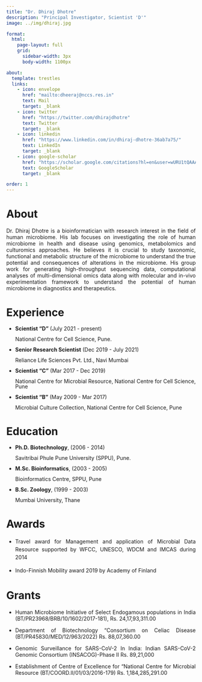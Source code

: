 ```yaml
---
title: "Dr. Dhiraj Dhotre"
description: "Principal Investigator, Scientist 'D'"
image: ../img/dhiraj.jpg

format: 
  html:
    page-layout: full
    grid:
      sidebar-width: 3px
      body-width: 1100px

about: 
  template: trestles
  links: 
    - icon: envelope
      href: "mailto:dheeraj@nccs.res.in"
      text: Mail
      target: _blank
    - icon: twitter
      href: "https://twitter.com/dhirajdhotre"
      text: Twitter
      target: _blank
    - icon: linkedin
      href: "https://www.linkedin.com/in/dhiraj-dhotre-36ab7a75/"
      text: LinkedIn
      target: _blank
    - icon: google-scholar
      href: "https://scholar.google.com/citations?hl=en&user=wURU1tQAAAAJ"
      text: GoogleScholar
      target: _blank

order: 1
---
```


# About

::: {style="text-align: justify"}
Dr. Dhiraj Dhotre is a bioinformatician with research interest in the field of human microbiome. His lab focuses on investigating the role of human microbiome in health and disease using genomics, metabolomics and culturomics approaches. He believes it is crucial to study taxonomic, functional and metabolic structure of the microbiome to understand the true potential and consequences of alterations in the microbiome. His group work for generating high-throughput sequencing data, computational analyses of multi-dimensional omics data along with molecular and in-vivo experimentation framework to understand the potential of human microbiome in diagnostics and therapeutics.
:::

# Experience

::: {style="text-align: justify; line-height: 1"}
-   **Scientist "D"** (July 2021 - present)

    National Centre for Cell Science, Pune.

-   **Senior Research Scientist** (Dec 2019 - July 2021)

    Reliance Life Sciences Pvt. Ltd., Navi Mumbai

-   **Scientist "C"** (Mar 2017 - Dec 2019)

    National Centre for Microbial Resource, National Centre for Cell Science, Pune

-   **Scientist "B"** (May 2009 - Mar 2017)

    Microbial Culture Collection, National Centre for Cell Science, Pune
:::

# Education

::: {style="text-align: justify; line-height: 1"}
-   **Ph.D. Biotechnology**, (2006 - 2014)

    Savitribai Phule Pune University (SPPU), Pune.

-   **M.Sc. Bioinformatics**, (2003 - 2005)

    Bioinformatics Centre, SPPU, Pune

-   **B.Sc. Zoology**, (1999 - 2003)

    Mumbai University, Thane
:::

# Awards

::: {style="text-align: justify; line-height: 1.5"}
-   Travel award for Management and application of Microbial Data Resource supported by WFCC, UNESCO, WDCM and IMCAS during 2014

-   Indo-Finnish Mobility award 2019 by Academy of Finland
:::

# Grants

::: {style="text-align: justify"}
-   Human Microbiome Initiative of Select Endogamous populations in India (BT/PR23968/BRB/10/1602/2017-181), Rs. 24,17,93,311.00

-   Department of Biotechnology "Consortium on Celiac Disease (BT/PR45830/MED/12/963/2022) Rs. 88,07,360.00

-   Genomic Surveillance for SARS-CoV-2 In India: Indian SARS-CoV-2 Genomic Consortium (INSACOG)-Phase II Rs. 89,21,000

-   Establishment of Centre of Excellence for "National Centre for Microbial Resource (BT/COORD.II/01/03/2016-179) Rs. 1,184,285,291.00
:::
